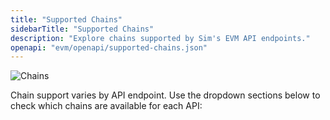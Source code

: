 ```yaml
---
title: "Supported Chains"
sidebarTitle: "Supported Chains"
description: "Explore chains supported by Sim's EVM API endpoints."
openapi: "evm/openapi/supported-chains.json"
---
```



<Frame>
  <img
    src="/images/evm/Chains.svg"
    alt="Chains"
    title="Chains"
    className="mx-auto"
    style={{ width:"100%" }}
  />
</Frame>

Chain support varies by API endpoint.
Use the dropdown sections below to check which chains are available for each API:

<AccordionGroup>
  <Accordion title="Balances API">
    <SupportedChains endpoint="balances" />
  </Accordion>
  <Accordion title="Activity API">
    <SupportedChains endpoint="activity" />
  </Accordion>
  <Accordion title="Collectibles API">
    <SupportedChains endpoint="collectibles" />
  </Accordion>
  <Accordion title="Transactions API">
    <SupportedChains endpoint="transactions" />
  </Accordion>
  <Accordion title="Token Info API">
    <SupportedChains endpoint="token_info" />
  </Accordion>
  <Accordion title="Token Holders API">
    <SupportedChains endpoint="token_holders" />
  </Accordion>
</AccordionGroup>
